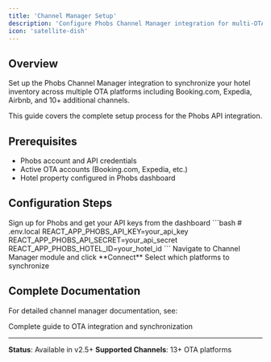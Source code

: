 ```yaml
---
title: 'Channel Manager Setup'
description: 'Configure Phobs Channel Manager integration for multi-OTA synchronization'
icon: 'satellite-dish'
---
```


## Overview

Set up the Phobs Channel Manager integration to synchronize your hotel inventory across multiple OTA platforms including Booking.com, Expedia, Airbnb, and 10+ additional channels.

<Note>
This guide covers the complete setup process for the Phobs API integration.
</Note>

## Prerequisites

- Phobs account and API credentials
- Active OTA accounts (Booking.com, Expedia, etc.)
- Hotel property configured in Phobs dashboard

## Configuration Steps

<Steps>
  <Step title="Obtain API Credentials">
    Sign up for Phobs and get your API keys from the dashboard
  </Step>

  <Step title="Configure Environment Variables">
    ```bash
    # .env.local
    REACT_APP_PHOBS_API_KEY=your_api_key
    REACT_APP_PHOBS_API_SECRET=your_api_secret
    REACT_APP_PHOBS_HOTEL_ID=your_hotel_id
    ```
  </Step>

  <Step title="Connect to Phobs">
    Navigate to Channel Manager module and click **Connect**
  </Step>

  <Step title="Enable OTA Channels">
    Select which platforms to synchronize
  </Step>
</Steps>

## Complete Documentation

For detailed channel manager documentation, see:

<Card title="Channel Manager Features" icon="network-wired" href="/features/channel-manager">
  Complete guide to OTA integration and synchronization
</Card>

---

**Status**: Available in v2.5+
**Supported Channels**: 13+ OTA platforms
